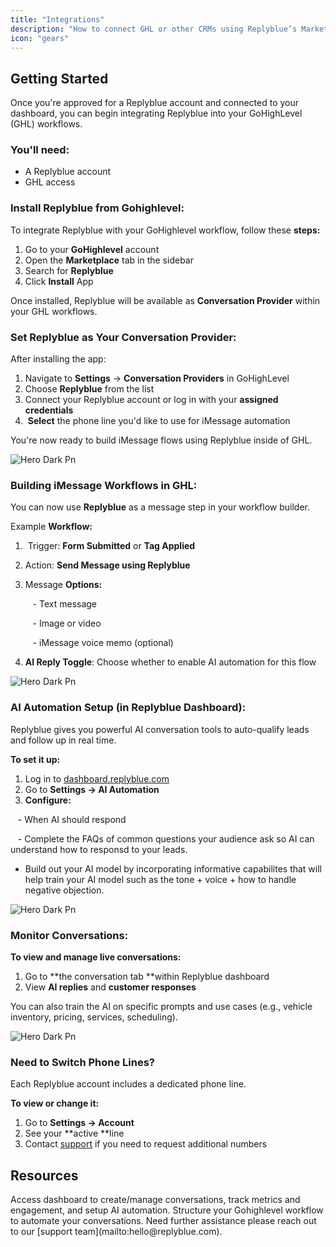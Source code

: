 ```yaml
---
title: "Integrations"
description: "How to connect GHL or other CRMs using Replyblue’s Marketplace place"
icon: "gears"
---
```


## Getting Started

Once you're approved for a Replyblue account and connected to your dashboard, you can begin integrating Replyblue into your GoHighLevel (GHL) workflows.

### You'll need:

- A Replyblue account
- GHL access

### Install Replyblue from Gohighlevel:

To integrate Replyblue with your GoHighlevel workflow, follow these **steps:**

1. Go to your **GoHighlevel** account
2. Open the **Marketplace** tab in the sidebar
3. Search for **Replyblue**
4. Click **Install** App

Once installed, Replyblue will be available as **Conversation Provider** within your GHL workflows.

### Set Replyblue as Your Conversation Provider:

After installing the app:

1. Navigate to **Settings** → **Conversation Providers** in GoHighLevel
2. Choose **Replyblue** from the list
3. Connect your Replyblue account or log in with your **assigned credentials**
4.  **Select** the phone line you'd like to use for iMessage automation

You're now ready to build iMessage flows using Replyblue inside of GHL.

![Hero Dark Pn](/images/hero-dark.png)

### Building iMessage Workflows in GHL:

You can now use **Replyblue** as a message step in your workflow builder.

Example **Workflow:**

1.  Trigger: **Form Submitted** or **Tag Applied**
2. Action: **Send Message using Replyblue**
3. Message **Options:**

      - Text message

      - Image or video

      - iMessage voice memo (optional)
4. **AI Reply Toggle**: Choose whether to enable AI automation for this flow

![Hero Dark Pn](/images/hero-dark.png)

### AI Automation Setup (in Replyblue Dashboard):

Replyblue gives you powerful AI conversation tools to auto-qualify leads and follow up in real time.

**To set it up:**

1. Log in to [dashboard.replyblue.com](http://dashboard.replyblue.com)
2. Go to **Settings → AI Automation**
3. **Configure:**

   - When AI should respond

   -  Complete the FAQs of common questions your audience ask so AI can understand how to responsd to your leads.

- Build out your AI model by incorporating informative capabilites that will help train your AI model such as the tone \+ voice \+ how to handle negative objection.

![Hero Dark Pn](/images/hero-dark.png)

### Monitor Conversations:

**To view and manage live conversations:**

1. Go to **the conversation tab **within Replyblue dashboard
2. View **AI replies** and **customer responses**

<Tip>
  You can also train the AI on specific prompts and use cases (e.g., vehicle inventory, pricing, services, scheduling).
</Tip>

![Hero Dark Pn](/images/hero-dark.png)

### Need to Switch Phone Lines?

Each Replyblue account includes a dedicated  phone line.

**To view or change it:**

1. Go to **Settings → Account**
2. See your **active **line
3. Contact [support](mailto:hello@replyblue.com) if you need to request additional numbers

## Resources

<Card title="Replyblue Dashboard" icon="display" iconType="regular" horizontal href="https://dashboard.replyblue.com/auth/login">
  Access dashboard to create/manage conversations, track metrics and engagement, and setup AI automation.
</Card>

<Card title="GoHighLevel Workflow Docs" icon="book-blank" horizontal href="https://help.gohighlevel.com/support/solutions/articles/155000002288-getting-started-with-workflows">
  Structure your Gohighlevel workflow to automate your conversations.
</Card>

<Card title="Contact Support" icon="headphones" horizontal href="mailto:hello@replyblue.com">
  Need further assistance please reach out to our [support team](mailto:hello@replyblue.com).
</Card>